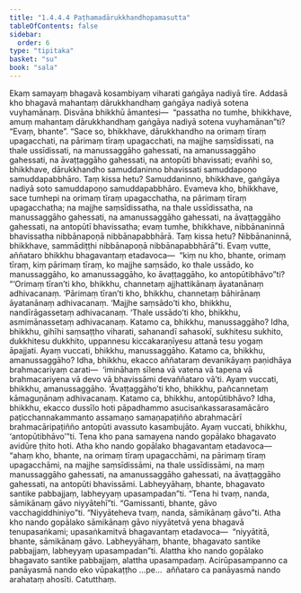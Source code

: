 ```yaml
---
title: "1.4.4.4 Paṭhamadārukkhandhopamasutta"
tableOfContents: false
sidebar:
  order: 6
type: "tipitaka"
basket: "su"
book: "sala"
---
```



<DynamicBreadcrumb />

<Division number="241" book="sala">

<Paragraph number="1027" book="sala">
Ekaṃ samayaṃ bhagavā kosambiyaṃ viharati gaṅgāya nadiyā tīre. Addasā kho bhagavā mahantaṃ dārukkhandhaṃ gaṅgāya nadiyā sotena vuyhamānaṃ. Disvāna bhikkhū āmantesi—  “passatha no tumhe, bhikkhave, amuṃ mahantaṃ dārukkhandhaṃ gaṅgāya nadiyā sotena vuyhamānan”ti? “Evaṃ, bhante”. “Sace so, bhikkhave, dārukkhandho na orimaṃ tīraṃ upagacchati, na pārimaṃ tīraṃ upagacchati, na majjhe saṃsīdissati, na thale ussīdissati, na manussaggāho gahessati, na amanussaggāho gahessati, na āvaṭṭaggāho gahessati, na antopūti bhavissati; evañhi so, bhikkhave, dārukkhandho samuddaninno bhavissati samuddapoṇo samuddapabbhāro. Taṃ kissa hetu? Samuddaninno, bhikkhave, gaṅgāya nadiyā soto samuddapoṇo samuddapabbhāro.
</Paragraph>

<Paragraph number="1028" book="sala">
Evameva kho, bhikkhave, sace tumhepi na orimaṃ tīraṃ upagacchatha, na pārimaṃ tīraṃ upagacchatha; na majjhe saṃsīdissatha, na thale ussīdissatha, na manussaggāho gahessati, na amanussaggāho gahessati, na āvaṭṭaggāho gahessati, na antopūtī bhavissatha; evaṃ tumhe, bhikkhave, nibbānaninnā bhavissatha nibbānapoṇā nibbānapabbhārā. Taṃ kissa hetu? Nibbānaninnā, bhikkhave, sammādiṭṭhi nibbānapoṇā nibbānapabbhārā”ti. Evaṃ vutte, aññataro bhikkhu bhagavantaṃ etadavoca—  “kiṃ nu kho, bhante, orimaṃ tīraṃ, kiṃ pārimaṃ tīraṃ, ko majjhe saṃsādo, ko thale ussādo, ko manussaggāho, ko amanussaggāho, ko āvaṭṭaggāho, ko antopūtibhāvo”ti?
</Paragraph>

<Paragraph number="1029" book="sala">
“‘Orimaṃ tīran’ti kho, bhikkhu, channetaṃ ajjhattikānaṃ āyatanānaṃ adhivacanaṃ. ‘Pārimaṃ tīran’ti kho, bhikkhu, channetaṃ bāhirānaṃ āyatanānaṃ adhivacanaṃ. ‘Majjhe saṃsādo’ti kho, bhikkhu, nandīrāgassetaṃ adhivacanaṃ. ‘Thale ussādo’ti kho, bhikkhu, asmimānassetaṃ adhivacanaṃ.
</Paragraph>

<Paragraph number="1030" book="sala">
Katamo ca, bhikkhu, manussaggāho? Idha, bhikkhu, gihīhi saṃsaṭṭho viharati, sahanandī sahasokī, sukhitesu sukhito, dukkhitesu dukkhito, uppannesu kiccakaraṇīyesu attanā tesu yogaṃ āpajjati. Ayaṃ vuccati, bhikkhu, manussaggāho.
</Paragraph>

<Paragraph number="1031" book="sala">
Katamo ca, bhikkhu, amanussaggāho? Idha, bhikkhu, ekacco aññataraṃ devanikāyaṃ paṇidhāya brahmacariyaṃ carati—  ‘imināhaṃ sīlena vā vatena vā tapena vā brahmacariyena vā devo vā bhavissāmi devaññataro vā’ti. Ayaṃ vuccati, bhikkhu, amanussaggāho. ‘Āvaṭṭaggāho’ti kho, bhikkhu, pañcannetaṃ kāmaguṇānaṃ adhivacanaṃ.
</Paragraph>

<Paragraph number="1032" book="sala">
Katamo ca, bhikkhu, antopūtibhāvo? Idha, bhikkhu, ekacco dussīlo hoti pāpadhammo asucisaṅkassarasamācāro paṭicchannakammanto assamaṇo samaṇapaṭiñño abrahmacārī brahmacāripaṭiñño antopūti avassuto kasambujāto. Ayaṃ vuccati, bhikkhu, ‘antopūtibhāvo’”ti.
</Paragraph>

<Paragraph number="1033" book="sala">
Tena kho pana samayena nando gopālako bhagavato avidūre ṭhito hoti. Atha kho nando gopālako bhagavantaṃ etadavoca—  “ahaṃ kho, bhante, na orimaṃ tīraṃ upagacchāmi, na pārimaṃ tīraṃ upagacchāmi, na majjhe saṃsīdissāmi, na thale ussīdissāmi, na maṃ manussaggāho gahessati, na amanussaggāho gahessati, na āvaṭṭaggāho gahessati, na antopūti bhavissāmi. Labheyyāhaṃ, bhante, bhagavato santike pabbajjaṃ, labheyyaṃ upasampadan”ti. “Tena hi tvaṃ, nanda, sāmikānaṃ gāvo niyyātehī”ti. “Gamissanti, bhante, gāvo vacchagiddhiniyo”ti. “Niyyāteheva tvaṃ, nanda, sāmikānaṃ gāvo”ti. Atha kho nando gopālako sāmikānaṃ gāvo niyyātetvā yena bhagavā tenupasaṅkami; upasaṅkamitvā bhagavantaṃ etadavoca—  “niyyātitā, bhante, sāmikānaṃ gāvo. Labheyyāhaṃ, bhante, bhagavato santike pabbajjaṃ, labheyyaṃ upasampadan”ti. Alattha kho nando gopālako bhagavato santike pabbajjaṃ, alattha upasampadaṃ. Acirūpasampanno ca panāyasmā nando eko vūpakaṭṭho …pe…  aññataro ca panāyasmā nando arahataṃ ahosīti.

</Paragraph>
</Division>

<Paragraph number="1034" type="center" book="sala">
Catutthaṃ.
</Paragraph>
